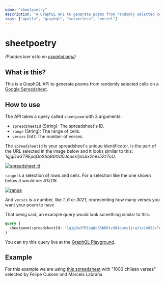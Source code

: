 ```yaml
---
name: "sheetpoetry"
description: "A GraphQL API to generate poems from randomly selected cells on a Google spreadsheet."
tags: ["apollo", "graphql", "serverless", "vercel"]
---
```



# sheetpoetry

_(Puedes leer esto en [español aquí](/))_

## What is this?

This is a GraphQL API to generate poems from randomly selected cells on a [Google Spreadsheet](https://docs.google.com/spreadsheets).

## How to use

The API takes a query called `sheetpoem` with 3 arguments:

- `spreadsheetId` (String): The spreadsheet's ID.
- `range` (String): The range of cells.
- `verses` (Int): The number of verses.

The `spreadsheetId` is your spreadsheet's unique identificator. Is the part of the URL selected in the image below and it looks similar to this: _1qjgDw3TREpqQoSSbB0tzd0Joues1jraJix2mU52zToU_.

[![spreadsheet Id](../images/id.gif)](../images/id.gif)

`range` is a selection of rows and cells. For a selection like the one shown below it would be: _A1:D18_.

[![range](../images/range.gif)](../images/range.gif)

And `verses` is a number, like _1_, _6_ or _3021_, representing how many verses you want your poem to have.

That being said, an example query would look something similar to this:

```graphql
query {
  sheetpoem(spreadsheetId: "1qjgDw3TREpqQoSSbB0tzd0Joues1jraJix2mU52zToU", range: "A1:B50", verses: 4)
}
```

You can try this query live at the [GraphQL Playground](https://sheetpoetry.xyz/api).

## Example

For this example we are using [this spreadsheet](https://docs.google.com/spreadsheets/d/1qjgDw3TREpqQoSSbB0tzd0Joues1jraJix2mU52zToU/edit?usp=sharing) with "1000 chilean verses" selected by Felipe Cussen and Marcela Labraña.

<Example />
